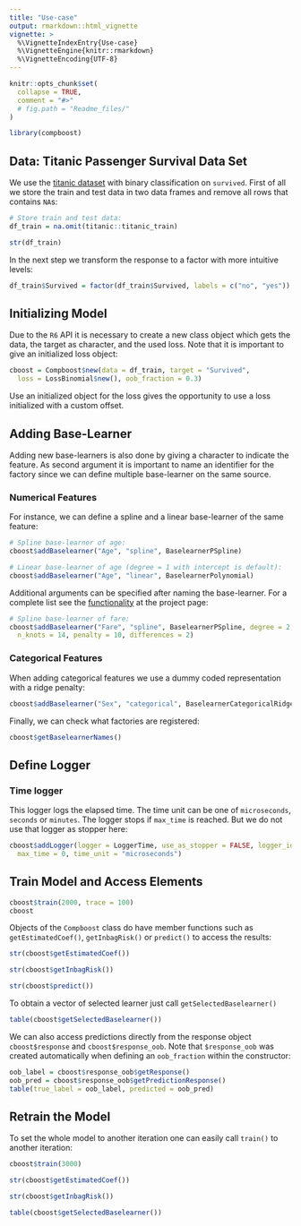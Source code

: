 ```yaml
---
title: "Use-case"
output: rmarkdown::html_vignette
vignette: >
  %\VignetteIndexEntry{Use-case}
  %\VignetteEngine{knitr::rmarkdown}
  %\VignetteEncoding{UTF-8}
---
```


```r
knitr::opts_chunk$set(
  collapse = TRUE,
  comment = "#>"
  # fig.path = "Readme_files/"
)

library(compboost)
```

## Data: Titanic Passenger Survival Data Set

We use the [titanic dataset](https://www.kaggle.com/c/titanic/data) with binary
classification on `survived`. First of all we store the train and test data
in two data frames and remove all rows that contains `NA`s:

```r
# Store train and test data:
df_train = na.omit(titanic::titanic_train)

str(df_train)
```

In the next step we transform the response to a factor with more intuitive levels:

```r
df_train$Survived = factor(df_train$Survived, labels = c("no", "yes"))
```

## Initializing Model

Due to the `R6` API it is necessary to create a new class object which gets the data, the target as character, and the used loss. Note that it is important to give an initialized loss object:
```r
cboost = Compboost$new(data = df_train, target = "Survived",
  loss = LossBinomial$new(), oob_fraction = 0.3)
```

Use an initialized object for the loss gives the opportunity to use a loss initialized with a custom offset.

## Adding Base-Learner

Adding new base-learners is also done by giving a character to indicate the feature. As second argument it is important to name an identifier for the factory since we can define multiple base-learner on the same source.

### Numerical Features

For instance, we can define a spline and a linear base-learner of the same feature:
```r
# Spline base-learner of age:
cboost$addBaselearner("Age", "spline", BaselearnerPSpline)

# Linear base-learner of age (degree = 1 with intercept is default):
cboost$addBaselearner("Age", "linear", BaselearnerPolynomial)
```

Additional arguments can be specified after naming the base-learner. For a complete list see the [functionality](https://compboost.org/functionality.html) at the project page:
```r
# Spline base-learner of fare:
cboost$addBaselearner("Fare", "spline", BaselearnerPSpline, degree = 2,
  n_knots = 14, penalty = 10, differences = 2)
```

### Categorical Features

When adding categorical features we use a dummy coded representation with a ridge penalty:
```r
cboost$addBaselearner("Sex", "categorical", BaselearnerCategoricalRidge)
```

Finally, we can check what factories are registered:
```r
cboost$getBaselearnerNames()
```

## Define Logger

### Time logger

This logger logs the elapsed time. The time unit can be one of `microseconds`, `seconds` or `minutes`. The logger stops if `max_time` is reached. But we do not use that logger as stopper here:

```r
cboost$addLogger(logger = LoggerTime, use_as_stopper = FALSE, logger_id = "time",
  max_time = 0, time_unit = "microseconds")
```


## Train Model and Access Elements

```r
cboost$train(2000, trace = 100)
cboost
```

Objects of the `Compboost` class do have member functions such as `getEstimatedCoef()`, `getInbagRisk()` or `predict()` to access the results:
```r
str(cboost$getEstimatedCoef())

str(cboost$getInbagRisk())

str(cboost$predict())
```

To obtain a vector of selected learner just call `getSelectedBaselearner()`
```r
table(cboost$getSelectedBaselearner())
```

We can also access predictions directly from the response object `cboost$response` and `cboost$response_oob`. Note that `$response_oob` was created automatically when defining an `oob_fraction` within the constructor:
```r
oob_label = cboost$response_oob$getResponse()
oob_pred = cboost$response_oob$getPredictionResponse()
table(true_label = oob_label, predicted = oob_pred)
```

## Retrain the Model

To set the whole model to another iteration one can easily call `train()` to another iteration:
```r
cboost$train(3000)

str(cboost$getEstimatedCoef())

str(cboost$getInbagRisk())

table(cboost$getSelectedBaselearner())
```

